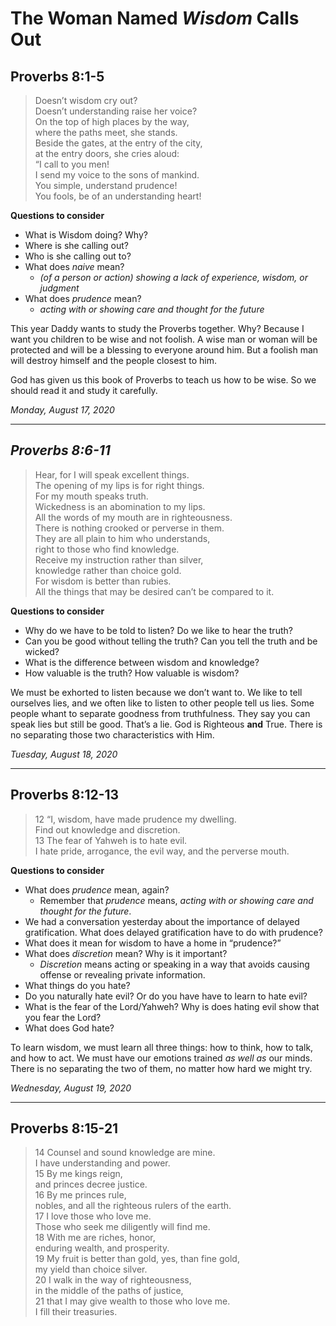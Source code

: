# The Woman Named *Wisdom* Calls Out

## Proverbs 8:1-5

> Doesn’t wisdom cry out?  
> Doesn’t understanding raise her voice?  
> On the top of high places by the way,  
> where the paths meet, she stands.  
> Beside the gates, at the entry of the city,  
> at the entry doors, she cries aloud:  
> “I call to you men!  
> I send my voice to the sons of mankind.  
> You simple, understand prudence!  
> You fools, be of an understanding heart!  

**Questions to consider**

- What is Wisdom doing? Why?
- Where is she calling out?
- Who is she calling out to?
- What does *naive* mean?
  - *(of a person or action) showing a lack of experience, wisdom, or judgment*
- What does *prudence* mean?
  - *acting with or showing care and thought for the future*

This year Daddy wants to study the Proverbs together. Why? Because I want you children to be wise and not foolish. A wise man or woman will be protected and will be a blessing to everyone around him. But a foolish man will destroy himself and the people closest to him. 

God has given us this book of Proverbs to teach us how to be wise. So we should read it and study it carefully.

*Monday, August 17, 2020*

------------------

## *Proverbs 8:6-11*

> Hear, for I will speak excellent things.  
> The opening of my lips is for right things.  
> For my mouth speaks truth.  
> Wickedness is an abomination to my lips.  
> All the words of my mouth are in righteousness.  
> There is nothing crooked or perverse in them.  
> They are all plain to him who understands,  
> right to those who find knowledge.  
> Receive my instruction rather than silver,  
> knowledge rather than choice gold.  
> For wisdom is better than rubies.  
> All the things that may be desired can’t be compared to it.  

**Questions to consider**

- Why do we have to be told to listen? Do we like to hear the truth?
- Can you be good without telling the truth? Can you tell the truth and be wicked?
- What is the difference between wisdom and knowledge?
- How valuable is the truth? How valuable is wisdom?

We must be exhorted to listen because we don't want to. We like to tell ourselves lies, and we often like to listen to other people tell us lies. Some people whant to separate goodness from truthfulness. They say you can speak lies but still be good. That's a lie. God is Righteous **and** True. There is no separating those two characteristics with Him.

*Tuesday, August 18, 2020*

------------------

## Proverbs 8:12-13

> 12 “I, wisdom, have made prudence my dwelling.  
> Find out knowledge and discretion.  
> 13 The fear of Yahweh is to hate evil.  
> I hate pride, arrogance, the evil way, and the perverse mouth.  

**Questions to consider**

- What does *prudence* mean, again?
  - Remember that *prudence* means, *acting with or showing care and thought for the future*.
- We had a conversation yesterday about the importance of delayed gratification. What does delayed gratification have to do with prudence?
- What does it mean for wisdom to have a home in "prudence?"
- What does *discretion* mean? Why is it important?
	- *Discretion* means acting or speaking in a way that avoids causing offense or revealing private information.
- What things do you hate?
- Do you naturally hate evil? Or do you have have to learn to hate evil?
- What is the fear of the Lord/Yahweh? Why is does hating evil show that you fear the Lord?
- What does God hate?

To learn wisdom, we must learn all three things: how to think, how to talk, and how to act. We must have our emotions trained *as well as* our minds. There is no separating the two of them, no matter how hard we might try.

*Wednesday, August 19, 2020*

------------------

## Proverbs 8:15-21

> 14 Counsel and sound knowledge are mine.  
> I have understanding and power.  
> 15 By me kings reign,  
> and princes decree justice.  
> 16 By me princes rule,  
> nobles, and all the righteous rulers of the earth.  
> 17 I love those who love me.  
> Those who seek me diligently will find me.  
> 18 With me are riches, honor,  
> enduring wealth, and prosperity.  
> 19 My fruit is better than gold, yes, than fine gold,  
> my yield than choice silver.  
> 20 I walk in the way of righteousness,  
> in the middle of the paths of justice,  
> 21 that I may give wealth to those who love me.  
> I fill their treasuries.  